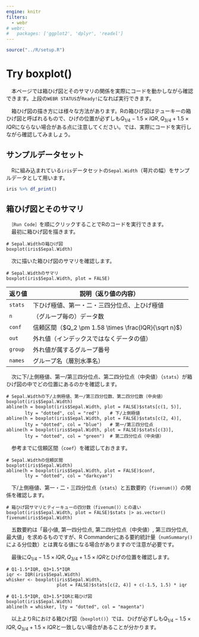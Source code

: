 ```yaml
---
engine: knitr
filters:
  - webr
# webr:
#   packages: ['ggplot2', 'dplyr', 'readxl']
---
```


```r
source("../R/setup.R")
```

# Try boxplot() {.unnumbered}
　本ページでは箱ひげ図とそのサマリの関係を実際にコードを動かしながら確認できます。上段の`WEBR STATUS`が`Ready!`になれば実行できます。

　箱ひげ図の描き方には様々な方法があります。Rの箱ひげ図はテューキーの箱ひげ図と呼ばれるもので、ひげの位置が必ずしも$Q_{1/4} - 1.5 \times IQR, Q_{3/4} + 1.5 \times IQR$にならない場合がある点に注意してください。では、実際にコードを実行しながら確認してみましょう。


## サンプルデータセット
　Rに組み込まれている`iris`データセットの`Sepal.Width`（萼片の幅）をサンプルデータとして用います。
```r
iris %>% df_print()
```


## 箱ひげ図とそのサマリ
　`［Run Code］`を順にクリックすることでRのコードを実行できます。  
　最初に箱ひげ図を描きます。
```webr-r
# Sepal.Widthの箱ひげ図
boxplot(iris$Sepal.Width)
```

　次に描いた箱ひげ図のサマリを確認します。
```webr-r
# Sepal.Widthのサマリ
boxplot(iris$Sepal.Width, plot = FALSE)
```

返り値  | 説明（返り値の内容）
--------|-------------------------------------------------------------
`stats` | 下ひげ極値、第一・二・三四分位点、上ひげ極値
`n`     | （グループ毎の）データ数
`conf`  | 信頼区間（$Q_2 \pm 1.58 \times \frac{IQR}{\sqrt n}$）
`out`   | 外れ値（インデックスではなくデータの値）
`group` | 外れ値が属するグループ番号
`names` | グループ名（層別水準名）

　次に下/上側極値、第一/第三四分位点、第二四分位点（中央値）（`stats`）が箱ひげ図の中でどの位置にあるのかを確認します。
```webr-r
# Sepal.Widthの下/上側極値、第一/第三四分位数、第二四分位数（中央値）
boxplot(iris$Sepal.Width)
abline(h = boxplot(iris$Sepal.Width, plot = FALSE)$stats[c(1, 5)],
       lty = "dotted", col = "red")    # 下/上側極値
abline(h = boxplot(iris$Sepal.Width, plot = FALSE)$stats[c(2, 4)],
       lty = "dotted", col = "blue")   # 第一/第三四分位点
abline(h = boxplot(iris$Sepal.Width, plot = FALSE)$stats[c(3)],
       lty = "dotted", col = "green")  # 第二四分位点（中央値）
```

　参考までに信頼区間（`coef`）を確認しておきます。
```webr-r
# Sepal.Widthの信頼区間
boxplot(iris$Sepal.Width)
abline(h = boxplot(iris$Sepal.Width, plot = FALSE)$conf,
       lty = "dotted", col = "darkcyan")
```


　下/上側極値、第一・二・三四分位点（`stats`）と五数要約（`fivenum()`）の関係を確認します。
```webr-r
# 箱ひげ図サマリとティーキューの四分数（fivenum()）との違い
boxplot(iris$Sepal.Width, plot = FALSE)$stats |> as.vector()
fivenum(iris$Sepal.Width)
```

　五数要約は「最小値, 第一四分位点, 第二四分位点（中央値）, 第三四分位点, 最大値」を求めるものですが、R Commanderにある要約統計量（`numSummary()`による分位数）とは異なる値になる場合がありますので注意が必要です。

　最後に$Q_{1/4} - 1.5 \times IQR, Q_{3/4} + 1.5 \times IQR$とひげの位置を確認します。
```webr-r
# Q1-1.5*IQR, Q3+1.5*IQR
iqr <- IQR(iris$Sepal.Width)
whisker <- boxplot(iris$Sepal.Width,
                   plot = FALSE)$stats[c(2, 4)] + c(-1.5, 1.5) * iqr

# Q1-1.5*IQR, Q3+1.5*IQRと箱ひげ図
boxplot(iris$Sepal.Width)
abline(h = whisker, lty = "dotted", col = "magenta")
```

　以上よりRにおける箱ひげ図（`boxplot()`）では、ひげが必ずしも$Q_{1/4} - 1.5 \times IQR, Q_{3/4} + 1.5 \times IQR$と一致しない場合があることが分かります。
